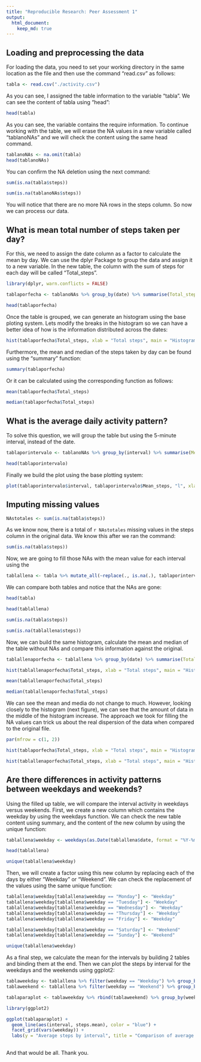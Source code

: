 ```yaml
---
title: "Reproducible Research: Peer Assessment 1"
output: 
  html_document:
    keep_md: true
---
```

## Loading and preprocessing the data
For loading the data, you need to set your working directory in the same location as the file and then use the command "read.csv" as follows:

```r
tabla <- read.csv("./activity.csv")
```

As you can see, I assigned the table information to the variable "tabla". We can see the content of tabla using "head":

```r
head(tabla)
```

As you can see, the variable contains the require information. To continue working with the table, we will erase the NA values in a new variable called "tablanoNAs" and we will check the content using the same head command.

```r
tablanoNAs <- na.omit(tabla)
head(tablanoNAs)
```

You can confirm the NA deletion using the next command:

```r
sum(is.na(tabla$steps))

sum(is.na(tablanoNAs$steps))
```

You will notice that there are no more NA rows in the steps column. So now we can process our data.

## What is mean total number of steps taken per day?

For this, we need to assign the date column as a factor to calculate the mean by day. We can use the dplyr Package to group the data and assign it to a new variable. In the new table, the column with the sum of steps for each day will be called "Total_steps".

```r
library(dplyr, warn.conflicts = FALSE)

tablaporfecha <- tablanoNAs %>% group_by(date) %>% summarise(Total_steps = sum(steps))

head(tablaporfecha)
```

Once the table is grouped, we can generate an histogram using the base ploting system. Lets modify the breaks in the histogram so we can have a better idea of how is the information distributed across the dates:

```r
hist(tablaporfecha$Total_steps, xlab = "Total steps", main = "Histogram of the total number of steps taken each day", breaks = 10)
```

Furthermore, the mean and median of the steps taken by day can be found using the "summary" function:

```r
summary(tablaporfecha)
```

Or it can be calculated using the corresponding function as follows:

```r
mean(tablaporfecha$Total_steps)

median(tablaporfecha$Total_steps)
```

## What is the average daily activity pattern?
To solve this question, we will group the table but using the 5-minute interval, instead of the date.

```r
tablaporintervalo <- tablanoNAs %>% group_by(interval) %>% summarise(Mean_steps = mean(steps))

head(tablaporintervalo)
```

Finally we build the plot using the base plotting system:

```r
plot(tablaporintervalo$interval, tablaporintervalo$Mean_steps, "l", xlab = "Interval", ylab = "Mean steps", main = "Average number of steps taken by interval")
```

## Imputing missing values

```r
NAstotales <- sum(is.na(tabla$steps))

```

As we know now, there is a total of `r NAstotales` missing values in the steps column in the original data. We know this after we ran the command:

```r
sum(is.na(tabla$steps))
```

Now, we are going to fill those NAs with the mean value for each interval using the 

```r
tablallena <- tabla %>% mutate_all(~replace(., is.na(.), tablaporintervalo$Mean_steps))
```

We can compare both tables and notice that the NAs are gone:

```r
head(tabla)

head(tablallena)

sum(is.na(tabla$steps))

sum(is.na(tablallena$steps))
```

Now, we can build the same histogram, calculate the mean and median of the table without NAs and compare this information against the original.

```r
tablallenaporfecha <- tablallena %>% group_by(date) %>% summarise(Total_steps = sum(steps))

hist(tablallenaporfecha$Total_steps, xlab = "Total steps", main = "Histogram of the total number of steps taken each day without NAs", breaks = 10)

mean(tablallenaporfecha$Total_steps)

median(tablallenaporfecha$Total_steps)
```

We can see the mean and media do not change to much. However, looking closely to the histogram (next figure), we can see that the amount of data in the middle of the histogram increase. The approach we took for filling the NA values can trick us about the real dispersion of the data when compared to the original file.

```r
par(mfrow = c(1, 2))

hist(tablaporfecha$Total_steps, xlab = "Total steps", main = "Histogram with NAs", breaks = 10)

hist(tablallenaporfecha$Total_steps, xlab = "Total steps", main = "Histogram NAs replaced", breaks = 10)

```

## Are there differences in activity patterns between weekdays and weekends?

Using the filled up table, we will compare the interval activity in weekdays versus weekends. First, we create a new column which contains the weekday by using the weekdays function. We can check the new table content using summary, and the content of the new column by using the unique function:

```r
tablallena$weekday <- weekdays(as.Date(tablallena$date, format = "%Y-%m-%d"))

head(tablallena)

unique(tablallena$weekday)
```

Then, we will create a factor using this new column by replacing each of the days by either "Weekday" or "Weekend". We can check the replacement of the values using the same unique function:

```r
tablallena$weekday[tablallena$weekday == "Monday"] <- "Weekday"
tablallena$weekday[tablallena$weekday == "Tuesday"] <- "Weekday"
tablallena$weekday[tablallena$weekday == "Wednesday"] <- "Weekday"
tablallena$weekday[tablallena$weekday == "Thursday"] <- "Weekday"
tablallena$weekday[tablallena$weekday == "Friday"] <- "Weekday"

tablallena$weekday[tablallena$weekday == "Saturday"] <- "Weekend"
tablallena$weekday[tablallena$weekday == "Sunday"] <- "Weekend"

unique(tablallena$weekday)

```

As a final step, we calculate the mean for the intervals by building 2 tables and binding them at the end. Then we can plot the steps by interval for the weekdays and the weekends using ggplot2:

```r
tablaweekday <- tablallena %>% filter(weekday == "Weekday") %>% group_by(interval) %>% summarise(steps.mean = mean(steps)) %>% cbind(weekday = "Weekday")
tablaweekend <- tablallena %>% filter(weekday == "Weekend") %>% group_by(interval) %>% summarise(steps.mean = mean(steps)) %>% cbind(weekday = "Weekend")

tablaparaplot <- tablaweekday %>% rbind(tablaweekend) %>% group_by(weekday)

library(ggplot2)

ggplot(tablaparaplot) +
  geom_line(aes(interval, steps.mean), color = "blue") +
  facet_grid(vars(weekday)) +
  labs(y = "Average steps by interval", title = "Comparison of average steps on the week vs on the weekend")
  

```

And that would be all. Thank you.
